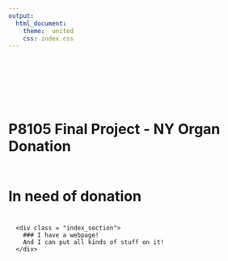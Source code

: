 ```yaml
---
output:
  html_document:
    theme:  united
    css: index.css
---
```



<div class="cd-fixed-bg cd-fixed-bg--1"> 
  <h1 class = "front-page-title" style = "padding-top:20%">
    P8105 Final Project - NY Organ Donation 
  <h1>
</div> 

<div class="cd-fixed-bg cd-fixed-bg--2"> 
  <h1 class = "front-page-title" style = "padding-top:5%">
    In need of donation
  <h1>
</div> 



<div class="cd-scrolling-bg cd-scrolling-bg--color-2">
  <div class="cd-scrolling-bg__content">
      <div class = "index_section">  
        ### I have a webpage!
        And I can put all kinds of stuff on it!
      </div>
  </div> 
  
  

</div> 


```r

```

